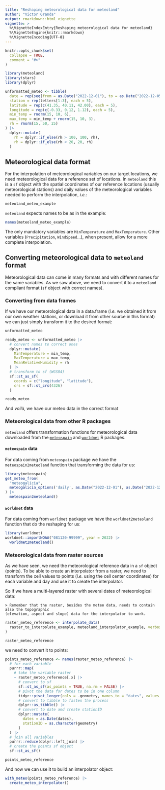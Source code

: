 ```yaml
---
title: "Reshaping meteorological data for meteoland"
author: "Victor Granda"
output: rmarkdown::html_vignette
vignette: >
  %\VignetteIndexEntry{Reshaping meteorological data for meteoland}
  %\VignetteEngine{knitr::rmarkdown}
  %\VignetteEncoding{UTF-8}
---
```


```r
knitr::opts_chunk$set(
  collapse = TRUE,
  comment = "#>"
)
```

```r
library(meteoland)
library(stars)
library(dplyr)
```

```r
unformatted_meteo <- tibble(
  date = rep(seq(from = as.Date("2022-12-01"), to = as.Date("2022-12-05"), by = 1), 3),
  station = rep(letters[1:3], each = 5),
  latitude = rep(c(41.35, 40.11, 42.00), each = 5),
  longitude = rep(c(-0.33, 0.12, 1.12), each = 5),
  min_temp = rnorm(15, 10, 6),
  max_temp = min_temp + rnorm(15, 10, 3),
  rh = rnorm(15, 50, 25)
) |>
  dplyr::mutate(
    rh = dplyr::if_else(rh > 100, 100, rh),
    rh = dplyr::if_else(rh < 20, 20, rh)
  )
```


## Meteorological data format

For the interpolation of meteorological variables on our target locations, we need meteorological data for a reference set of locations. In `meteoland` this is a `sf` object with the spatial coordinates of our reference
locations (usually meteorological stations) and daily values of the meteorological
variables needed to perform the interpolation, *i.e.*:

```r
meteoland_meteo_example
```

`meteoland` expects names to be as in the example:

```r
names(meteoland_meteo_example)
```

The only mandatory variables are `MinTemperature` and `MaxTemperature`. Other variables
(`Precipitation`, `WindSpeed`...), when present, allow for a more complete
interpolation.

## Converting meteorological data to `meteoland` format

Meteorological data can come in many formats and with different names for the same
variables. As we saw above, we need to convert it to a `meteoland` compliant
format (`sf` object with correct names).

### Converting from data frames

If we have our meteorological data in a data.frame (*i.e.* we obtained it from
our own weather stations, or download it from other source in this format) we can
just simply transform it to the desired format:

```r
unformatted_meteo
```

```r
ready_meteo <- unformatted_meteo |>
  # convert names to correct ones
  dplyr::mutate(
    MinTemperature = min_temp,
    MaxTemperature = max_temp,
    MeanRelativeHumidity = rh
  ) |>
  # transform to sf (WGS84)
  sf::st_as_sf(
    coords = c("longitude", "latitude"),
    crs = sf::st_crs(4326)
  )

ready_meteo
```

And *voilà*, we have our meteo data in the correct format

### Meteorological data from other R packages

`meteoland` offers transformation functions for meteorological data downloaded from the
[`meteospain`](https://emf-creaf.github.io/meteospain/) and
[`worldmet`](https://davidcarslaw.github.io/worldmet/) R packages.

#### `meteospain` data

For data coming from `meteospain` package we have the `meteospain2meteoland`
function that transforming the data for us:

```r
library(meteospain)
get_meteo_from(
  "meteogalicia",
  meteogalicia_options('daily', as.Date("2022-12-01"), as.Date("2022-12-05"))
) |>
  meteospain2meteoland()
```

#### `worldmet` data

For data coming from `worldmet` package we have the `worldmet2meteoland`
function that do the reshaping for us:

```r
library(worldmet)
worldmet::importNOAA("081120-99999", year = 2022) |>
  worldmet2meteoland()
```

### Meteorological data from raster sources

As we have seen, we need the meteorological reference data in a `sf` object (points).
To be able to create an interpolator from a raster, we need to transform the cell values to points
(*i.e.* using the cell center coordinates) for each variable and day and use it to create the
interpolator.

So if we have a multi-layered raster with several dates of meteorological data:

    > Remember that the raster, besides the meteo data, needs to contain also the topographic
    (elevation, aspect and slope) data for the interpolator to work.

```r
raster_meteo_reference <- interpolate_data(
  raster_to_interpolate_example, meteoland_interpolator_example, verbose = FALSE
)
```

```r
raster_meteo_reference
```

we need to convert it to points:

```r
points_meteo_reference <- names(raster_meteo_reference) |>
  # for each variable
  purrr::map(
    # take the variable raster
    ~ raster_meteo_reference[.x] |>
      # convert to sf
      sf::st_as_sf(as_points = TRUE, na.rm = FALSE) |>
      # pivot the data for dates to be in one column
      tidyr::pivot_longer(cols = -geometry, names_to = "dates", values_to = .x) |>
      # convert to tibble to fasten the process
      dplyr::as_tibble() |>
      # convert to date and create stationID
      dplyr::mutate(
        dates = as.Date(dates),
        stationID = as.character(geometry)
      )
  ) |>
  # join all variables
  purrr::reduce(dplyr::left_join) |>
  # create the points sf object
  sf::st_as_sf()

points_meteo_reference
```

And now we can use it to build an interpolator object:

```r
with_meteo(points_meteo_reference) |>
  create_meteo_interpolator()
```

